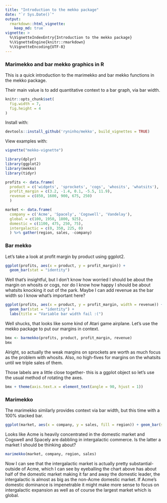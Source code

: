 ```yaml
---
title: "Introduction to the mekko package"
date: "`r Sys.Date()`"
output:
  rmarkdown::html_vignette:
    keep_md: true
vignette: >
  %\VignetteIndexEntry{Introduction to the mekko package}
  %\VignetteEngine{knitr::rmarkdown}
  %\VignetteEncoding{UTF-8}
---
```

### Marimekko and bar mekko graphics in R

This is a quick introduction to the marimekko and bar mekko functions in 
the mekko package.

Their main value is to add quantitative context to a bar graph, via bar width.

```r
knitr::opts_chunk$set(
  fig.width = 7,
  fig.height = 4
)
```

Install with:
```r
devtools::install_github('ryninho/mekko', build_vignettes = TRUE)
```

View examples with:
```r
vignette("mekko-vignette")
```


```r
library(dplyr)
library(ggplot2)
library(mekko)
library(tidyr)
```

```r
profits <- data.frame(
  product = c('widgets', 'sprockets', 'cogs', 'whosits', 'whatsits'),
  profit_margin = c(3.2, -1.4, 0.1, -5.5, 11.9),
  revenue = c(850, 1600, 900, 675, 250)
  )

market <- data.frame(
  company = c('Acme', 'Spacely', 'Cogswell', 'Vandelay'),
  global = c(100, 1950, 1800, 925),
  domestic = c(1100, 475, 250, 75),
  intergalactic = c(0, 350, 225, 0)
  ) %>% gather(region, sales, -company)
```

### Bar mekko

Let's take a look at profit margin by product using ggplot2.

```r
ggplot(profits, aes(x = product, y = profit_margin)) + 
  geom_bar(stat = "identity")
```

Well that's insightful, but I don't know how worried I should be about the
margin on whosits or cogs, nor do I know how happy I should be about whatsits
knocking it out of the park. Maybe I can add revenue as the bar width so I know
what's important here?

```r
ggplot(profits, aes(x = product, y = profit_margin, width = revenue)) + 
  geom_bar(stat = "identity") + 
  labs(title = "Variable bar width fail :(")
```

Well shucks, that looks like some kind of Atari game airplane. Let's use the 
mekko package to put our margins in context.

```r
bmx <- barmekko(profits, product, profit_margin, revenue)
bmx
```

Alright, so actually the weak margins on sprockets are worth as much focus as
the problem with whosits. Also, no high-fives for margins on the whatsits until
we triple sales of them.

Those labels are a little close together- this is a ggplot object so let's use
the usual method of rotating the axes.

```r
bmx + theme(axis.text.x = element_text(angle = 90, hjust = 1))
```

### Marimekko

The marimekko similarly provides context via bar width, but this time with a 
100% stacked bar.

```r
ggplot(market, aes(x = company, y = sales, fill = region)) + geom_bar(stat = "identity", position = "fill")
```

Looks like Acme is heavily concentrated in the domestic market and Cogswell and
Spacely are dabbling in intergalactic commerce. Is the latter a market I should
be thinking about?

```r
marimekko(market, company, region, sales)
```

Now I can see that the intergalactic market is actually pretty substantial- 
outside of Acme, which I can see by eyeballing the chart above has about half
of the domestic market making it far and away the domestic leader, the 
intergalactic is almost as big as the non-Acme domestic market. If Acme's 
domestic dominance is impenetrable it might make more sense to focus on 
intergalactic expansion as well as of course the largest market which is global.